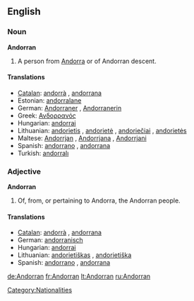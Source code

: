 {{see|andorran}}
==English==

===Noun===
'''Andorran'''

# A person from [[Andorra]] or of Andorran descent.

====Translations====
* [[Catalan]]: [[andorrà]] {{m}}, [[andorrana]] {{f}}
* Estonian: [[andorralane]]
* German: [[Andorraner]] {{m}}, [[Andorranerin]] {{f}}
* Greek: [[Ανδορρανός]]
* Hungarian: [[andorrai]]
* Lithuanian: [[andorietis]] {{m}}, [[andorietė]] {{f}}, [[andoriečiai]] {{m|p}}, [[andorietės]] {{f|p}}
* Maltese: [[Andorrjan]] {{m}}, [[Andorrjana]] {{f}}, [[Andorrjani]] {{p}}
* Spanish: [[andorrano]] {{m}}, [[andorrana]] {{f}}
* Turkish: [[andorralı]]

===Adjective===
'''Andorran'''

# Of, from, or pertaining to Andorra, the Andorran people.

====Translations====
* [[Catalan]]: [[andorrà]] {{m}}, [[andorrana]] {{f}}
* German: [[andorranisch]]
* Hungarian: [[andorrai]]
* Lithuanian: [[andorietiškas]] {{m}}, [[andorietiška]] {{f}}
* Spanish: [[andorrano]] {{m}}, [[andorrana]] {{f}}

[[Category:Nationalities]]

[[de:Andorran]]
[[fr:Andorran]]
[[lt:Andorran]]
[[ru:Andorran]]